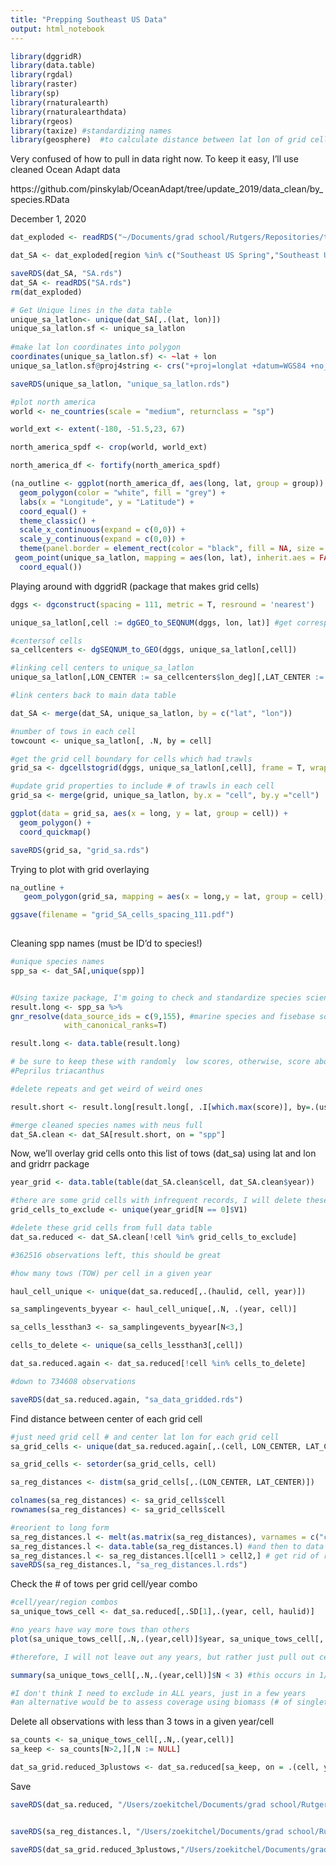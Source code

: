 ```yaml
---
title: "Prepping Southeast US Data"
output: html_notebook
---
```



```r
library(dggridR)
library(data.table)
library(rgdal)
library(raster)
library(sp)
library(rnaturalearth)
library(rnaturalearthdata)
library(rgeos)
library(taxize) #standardizing names
library(geosphere)  #to calculate distance between lat lon of grid cells
```


Very confused of how to pull in data right now. To keep it easy, I'll use cleaned Ocean Adapt data

https://github.com/pinskylab/OceanAdapt/tree/update_2019/data_clean/by_species.RData

December 1, 2020
```r
dat_exploded <- readRDS("~/Documents/grad school/Rutgers/Repositories/trawl_spatial_turnover/dat_exploded.rds")
```

```r
dat_SA <- dat_exploded[region %in% c("Southeast US Spring","Southeast US Summer","Southeast US Fall")]

saveRDS(dat_SA, "SA.rds")
dat_SA <- readRDS("SA.rds")
rm(dat_exploded)
```

```r

# Get Unique lines in the data table
unique_sa_latlon<- unique(dat_SA[,.(lat, lon)])
unique_sa_latlon.sf <- unique_sa_latlon
  
#make lat lon coordinates into polygon
coordinates(unique_sa_latlon.sf) <- ~lat + lon
unique_sa_latlon.sf@proj4string <- crs("+proj=longlat +datum=WGS84 +no_defs +ellps=WGS84 +towgs84=0,0,0")

saveRDS(unique_sa_latlon, "unique_sa_latlon.rds")

#plot north america
world <- ne_countries(scale = "medium", returnclass = "sp")

world_ext <- extent(-180, -51.5,23, 67)

north_america_spdf <- crop(world, world_ext)

north_america_df <- fortify(north_america_spdf)

(na_outline <- ggplot(north_america_df, aes(long, lat, group = group)) +
  geom_polygon(color = "white", fill = "grey") +
  labs(x = "Longitude", y = "Latitude") +
  coord_equal() +
  theme_classic() +
  scale_x_continuous(expand = c(0,0)) +
  scale_y_continuous(expand = c(0,0)) +
  theme(panel.border = element_rect(color = "black", fill = NA, size = 1)) +
 geom_point(unique_sa_latlon, mapping = aes(lon, lat), inherit.aes = FALSE, shape = 18, size = 0.001, color = "red") +
  coord_equal())

```

Playing around with dggridR (package that makes grid cells)
```r
dggs <- dgconstruct(spacing = 111, metric = T, resround = 'nearest')

unique_sa_latlon[,cell := dgGEO_to_SEQNUM(dggs, lon, lat)] #get corresponding grid cells for NEUS trawl

#centersof cells
sa_cellcenters <- dgSEQNUM_to_GEO(dggs, unique_sa_latlon[,cell])

#linking cell centers to unique_sa_latlon
unique_sa_latlon[,LON_CENTER := sa_cellcenters$lon_deg][,LAT_CENTER := sa_cellcenters$lat_deg]

#link centers back to main data table

dat_SA <- merge(dat_SA, unique_sa_latlon, by = c("lat", "lon"))

#number of tows in each cell
towcount <- unique_sa_latlon[, .N, by = cell]

#get the grid cell boundary for cells which had trawls
grid_sa <- dgcellstogrid(dggs, unique_sa_latlon[,cell], frame = T, wrapcells = F)

#update grid properties to include # of trawls in each cell
grid_sa <- merge(grid, unique_sa_latlon, by.x = "cell", by.y ="cell")

ggplot(data = grid_sa, aes(x = long, y = lat, group = cell)) +
  geom_polygon() +
  coord_quickmap()

saveRDS(grid_sa, "grid_sa.rds")

```

Trying to plot with grid overlaying
```r

na_outline + 
   geom_polygon(grid_sa, mapping = aes(x = long,y = lat, group = cell), inherit.aes = FALSE, color = "black", fill = NA, size = 0.1)

ggsave(filename = "grid_SA_cells_spacing_111.pdf")
  
```
Cleaning spp names (must be ID'd to species!)
```r
#unique species names
spp_sa <- dat_SA[,unique(spp)]


#Using taxize package, I'm going to check and standardize species scientific names
result.long <- spp_sa %>%
gnr_resolve(data_source_ids = c(9,155), #marine species and fisebase sources
            with_canonical_ranks=T)

result.long <- data.table(result.long)

# be sure to keep these with randomly  low scores, otherwise, score about 75 is good
#Peprilus triacanthus

#delete repeats and get weird of weird ones

result.short <- result.long[result.long[, .I[which.max(score)], by=.(user_supplied_name, matched_name2)]$V1][,spp := user_supplied_name][score > 0.75 | matched_name2 %in% c("Peprilus triacanthus"),]

#merge cleaned species names with neus full 
dat_SA.clean <- dat_SA[result.short, on = "spp"]

```


Now, we'll overlay grid cells onto this list of tows (dat_sa) using lat and lon and gridrr package
```r

year_grid <- data.table(table(dat_SA.clean$cell, dat_SA.clean$year))

#there are some grid cells with infrequent records, I will delete these
grid_cells_to_exclude <- unique(year_grid[N == 0]$V1)

#delete these grid cells from full data table
dat_sa.reduced <- dat_SA.clean[!cell %in% grid_cells_to_exclude]

#362516 observations left, this should be great

#how many tows (TOW) per cell in a given year

haul_cell_unique <- unique(dat_sa.reduced[,.(haulid, cell, year)])

sa_samplingevents_byyear <- haul_cell_unique[,.N, .(year, cell)]

sa_cells_lessthan3 <- sa_samplingevents_byyear[N<3,]

cells_to_delete <- unique(sa_cells_lessthan3[,cell])

dat_sa.reduced.again <- dat_sa.reduced[!cell %in% cells_to_delete]

#down to 734608 observations

saveRDS(dat_sa.reduced.again, "sa_data_gridded.rds")

```

Find distance between center of each grid cell
```r
#just need grid cell # and center lat lon for each grid cell 
sa_grid_cells <- unique(dat_sa.reduced.again[,.(cell, LON_CENTER, LAT_CENTER)])

sa_grid_cells <- setorder(sa_grid_cells, cell)

sa_reg_distances <- distm(sa_grid_cells[,.(LON_CENTER, LAT_CENTER)])

colnames(sa_reg_distances) <- sa_grid_cells$cell
rownames(sa_reg_distances) <- sa_grid_cells$cell

#reorient to long form 
sa_reg_distances.l <- melt(as.matrix(sa_reg_distances), varnames = c("cell1", "cell2"), value.name = "distance(m)") #matrix to data frame
sa_reg_distances.l <- data.table(sa_reg_distances.l) #and then to data table
sa_reg_distances.l <- sa_reg_distances.l[cell1 > cell2,] # get rid of repetitions and self-comparisons
saveRDS(sa_reg_distances.l, "sa_reg_distances.l.rds")
```

Check the # of tows per grid cell/year combo
```r
#cell/year/region combos
sa_unique_tows_cell <- dat_sa.reduced[,.SD[1],.(year, cell, haulid)]

#no years have way more tows than others
plot(sa_unique_tows_cell[,.N,.(year,cell)]$year, sa_unique_tows_cell[,.N,.(year,cell)]$N)

#therefore, I will not leave out any years, but rather just pull out cells in years they are undersampled (<N=3, which is )

summary(sa_unique_tows_cell[,.N,.(year,cell)]$N < 3) #this occurs in 1/389 cell/year combos  0.2%

#I don't think I need to exclude in ALL years, just in a few years
#an alternative would be to assess coverage using biomass (# of singletons and doubletons)

```

Delete all observations with less than 3 tows in a given year/cell
```r
sa_counts <- sa_unique_tows_cell[,.N,.(year,cell)]
sa_keep <- sa_counts[N>2,][,N := NULL]

dat_sa_grid.reduced_3plustows <- dat_sa.reduced[sa_keep, on = .(cell, year)]


```


Save
```r
saveRDS(dat_sa.reduced, "/Users/zoekitchel/Documents/grad school/Rutgers/Repositories/trawl_spatial_turnover/data/gridded/USA-SA/dat_SA_grid.reduced.rds")


saveRDS(sa_reg_distances.l, "/Users/zoekitchel/Documents/grad school/Rutgers/Repositories/trawl_spatial_turnover/data/gridded/USA-SA/sa_reg_distances.l.rds")

saveRDS(dat_sa_grid.reduced_3plustows,"/Users/zoekitchel/Documents/grad school/Rutgers/Repositories/trawl_spatial_turnover/data/gridded/USA-SA/dat_SA_grid.reduced_3plustows.rds")


```
